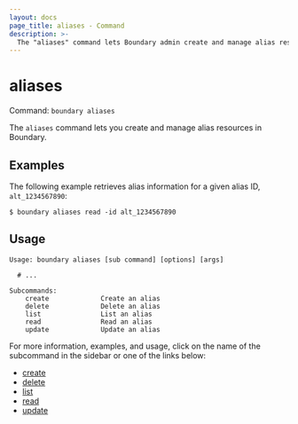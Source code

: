 ```yaml
---
layout: docs
page_title: aliases - Command
description: >-
  The "aliases" command lets Boundary admin create and manage alias resources.
---
```


# aliases

Command: `boundary aliases`

The `aliases` command lets you create and manage alias resources in Boundary.


## Examples

The following example retrieves alias information for a given alias ID, `alt_1234567890`:

```shell-session
$ boundary aliases read -id alt_1234567890
```

## Usage

<CodeBlockConfig hideClipboard>

```shell-session
Usage: boundary aliases [sub command] [options] [args]

  # ...

Subcommands:
    create             Create an alias
    delete             Delete an alias
    list               List an alias
    read               Read an alias
    update             Update an alias
```

</CodeBlockConfig>

For more information, examples, and usage, click on the name
of the subcommand in the sidebar or one of the links below:

- [create](/boundary/docs/commands/aliases/create)
- [delete](/boundary/docs/commands/aliases/delete)
- [list](/boundary/docs/commands/aliases/list)
- [read](/boundary/docs/commands/aliases/read)
- [update](/boundary/docs/commands/aliases/update)